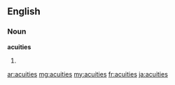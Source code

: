 ==English==
===Noun===
'''acuities'''
#{{plural of|[[acuity]]}}

[[ar:acuities]]
[[mg:acuities]]
[[my:acuities]]
[[fr:acuities]]
[[ja:acuities]]